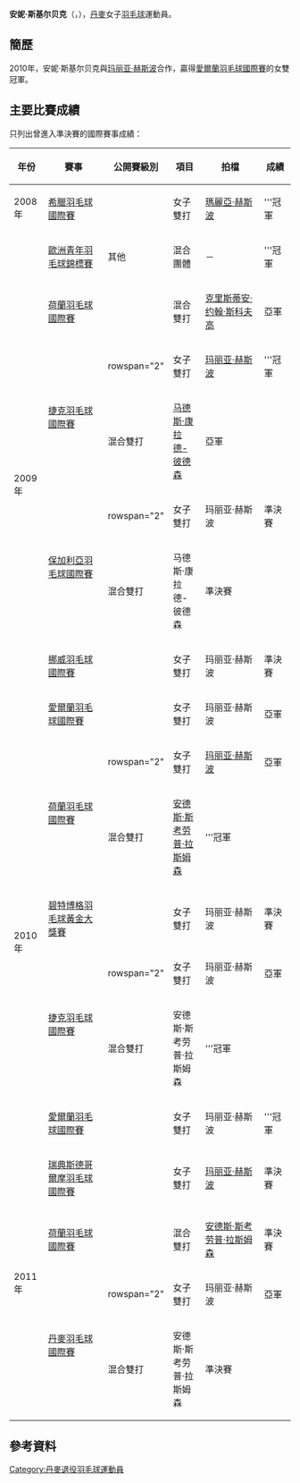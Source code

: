 {{noteTA|G1=Badminton}}
{{Infobox 羽球選手
| playername              = 安妮·斯基尔贝克<br />{{lang|da|Anne Skelbæk}}
| image                   = 
| size                    = 
| caption                 = 
| birth_name              = 
| date_of_birth           = {{birth_date_and_age|1990|8|31}}
| place_of_birth          = {{DEN}}
| height                  = 
| weight                  = 
| event                   = 女子雙打、混合雙打
| country                 = {{DEN}}
| years_retired           = 2011年
| handedness              = 
| coach                   = 
| highest_ranking         = 第19位（女雙-[[玛丽亚·赫斯波|玛丽亚·赫斯波]]）
| date_of_highest_ranking = 2011年5月26日<ref name="ranking">[http://bwfcontent.tournamentsoftware.com/ranking/player.aspx?id=2208&player=108427 BWF World Ranking - Ranking of Anne SKELBAEK (29844)]{{en}}</ref>
| current_ranking         = 現已退役
| date_of_current_ranking = 
| played                  = 1勝–1負（女單）<br/>52勝–29負（女雙）<br/>48勝–24負（混雙）
| titles                  = 
| bwf_profile             = 5D668B1A-F6D7-438D-A2CF-A9B20B672698
| bwf_id                  = 29844
| updated                 = 2017年2月2日
}}
{{MedalTableTop}}
{{MedalSport | 女子[[羽毛球|羽毛球]]}}
{{MedalCountry | {{DEN}}}}
{{MedalCompetition | [[歐洲青年羽毛球錦標賽|歐洲青年羽毛球錦標賽]]}}
{{MedalGold  | [[2009年歐洲青年羽毛球錦標賽|2009年 米蘭]] | 混合團體 }}
{{MedalBottom}}
'''安妮·斯基尔贝克'''（{{lang-da|'''Anne Skelbæk'''}}，{{bd|1990年|8月31日}}），[[丹麥|丹麥]]女子[[羽毛球|羽毛球]]運動員。

==簡歷==
2010年，安妮·斯基尔贝克與[[玛丽亚·赫斯波|玛丽亚·赫斯波]]合作，贏得[[2010年愛爾蘭羽毛球國際賽|愛爾蘭羽毛球國際賽]]的女雙冠軍。

==主要比賽成績==
只列出曾進入準決賽的國際賽事成績：
{| class=wikitable style="text-align:center; font-size:small;" 
!width="50"|年份
!width="180"|賽事
!width="80"|公開賽級別
!width="60"|項目
!width="160"|拍檔
!width="50"|成績
|-
!rowspan="1"|2008年
|[[2008年希臘羽毛球國際賽|希臘羽毛球國際賽]]
|{{BWFIS}}
|女子雙打
|[[瑪麗亞·赫斯波|瑪麗亞·赫斯波]]
|bgcolor="gold"|'''冠軍
|-
!rowspan="8"|2009年
|[[2009年歐洲青年羽毛球錦標賽|歐洲青年羽毛球錦標賽]]
|其他
|混合團體
|－
|bgcolor="gold"|'''冠軍
|-
|[[2009年荷蘭羽毛球國際賽|荷蘭羽毛球國際賽]]
|{{BWFIC}}
|混合雙打
|[[克里斯蒂安·约翰·斯科夫高|克里斯蒂安·约翰·斯科夫高]]
|bgcolor="silver"|亞軍
|-
|rowspan="2"|[[2009年捷克羽毛球國際賽|捷克羽毛球國際賽]]
|rowspan="2" {{BWFIC}}
|女子雙打
|[[玛丽亚·赫斯波|玛丽亚·赫斯波]]
|bgcolor="gold"|'''冠軍
|-
|混合雙打
|[[马德斯·康拉德-彼德森|马德斯·康拉德-彼德森]]
|bgcolor="silver"|亞軍
|-
|rowspan="2"|[[2009年保加利亞羽毛球國際賽|保加利亞羽毛球國際賽]]
|rowspan="2" {{BWFIC}}
|女子雙打
|玛丽亚·赫斯波
|bgcolor="#b8860b"|準決賽
|-
|混合雙打
|马德斯·康拉德-彼德森
|bgcolor="#b8860b"|準決賽
|-
|[[2009年挪威羽毛球國際賽|挪威羽毛球國際賽]]
|{{BWFIC}}
|女子雙打
|玛丽亚·赫斯波
|bgcolor="#b8860b"|準決賽
|-
|[[2009年愛爾蘭羽毛球國際賽|愛爾蘭羽毛球國際賽]]
|{{BWFIC}}
|女子雙打
|玛丽亚·赫斯波
|bgcolor="silver"|亞軍
|-
!rowspan="6"|2010年
|rowspan="2"|[[2010年荷蘭羽毛球國際賽|荷蘭羽毛球國際賽]]
|rowspan="2" {{BWFIC}}
|女子雙打
|[[玛丽亚·赫斯波|玛丽亚·赫斯波]]
|bgcolor="Silver"|亞軍
|-
|混合雙打
|[[安德斯·斯考劳普·拉斯姆森|安德斯·斯考劳普·拉斯姆森]]
|bgcolor="gold"|'''冠軍
|-
|[[2010年碧特博格羽毛球黃金大獎賽|碧特博格羽毛球黃金大獎賽]]
|{{BWFGPG}}
|女子雙打
|玛丽亚·赫斯波
|bgcolor="#b8860b"|準決賽
|-
|rowspan="2"|[[2010年捷克羽毛球國際賽|捷克羽毛球國際賽]]
|rowspan="2" {{BWFIC}}
|女子雙打
|玛丽亚·赫斯波
|bgcolor="silver"|亞軍
|-
|混合雙打
|安德斯·斯考劳普·拉斯姆森
|bgcolor="gold"|'''冠軍
|-
|[[2010年愛爾蘭羽毛球國際賽|愛爾蘭羽毛球國際賽]]
|{{BWFIS}}
|女子雙打
|玛丽亚·赫斯波
|bgcolor="gold"|'''冠軍
|-
!rowspan="4"|2011年
|[[2011年瑞典斯德哥爾摩羽毛球國際賽|瑞典斯德哥爾摩羽毛球國際賽]]
|{{BWFIC}}
|女子雙打
|[[玛丽亚·赫斯波|玛丽亚·赫斯波]]
|bgcolor="#b8860b"|準決賽
|-
|[[2011年荷蘭羽毛球國際賽|荷蘭羽毛球國際賽]]
|{{BWFIC}}
|混合雙打
|[[安德斯·斯考劳普·拉斯姆森|安德斯·斯考劳普·拉斯姆森]]
|bgcolor="#b8860b"|準決賽
|-
|rowspan="2"|[[2011年丹麥羽毛球國際賽|丹麥羽毛球國際賽]]
|rowspan="2" {{BWFIC}}
|女子雙打
|玛丽亚·赫斯波
|bgcolor="Silver"|亞軍
|-
|混合雙打
|安德斯·斯考劳普·拉斯姆森
|bgcolor="#b8860b"|準決賽
|}
{{BWF賽事級別索引/2007}}

== 參考資料 ==
{{Reflist}}

{{DEFAULTSORT:Skelbæk, Anne}}
[[Category:丹麥退役羽毛球運動員|Category:丹麥退役羽毛球運動員]]